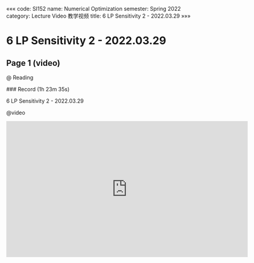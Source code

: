 «««
code: SI152
name: Numerical Optimization
semester: Spring 2022
category: Lecture Video 教学视频
title: 6 LP Sensitivity 2 - 2022.03.29
»»»

# 6 LP Sensitivity 2 - 2022.03.29

## Page 1 (video)

@ Reading

<div class="markdown-body">
### Record (1h 23m 35s)

6 LP Sensitivity 2 - 2022.03.29
</div>

@video

<iframe src="https://sbbrisk.com/e/46zbplrgl8xn.html" frameborder=0 marginwidth=0 marginheight=0 scrolling=no width=640 height=360 allowfullscreen></iframe>
